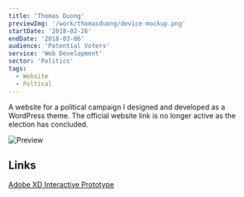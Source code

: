```yaml
---
title: 'Thomas Duong'
previewImg: '/work/thomasduong/device-mockup.png'
startDate: '2018-02-26'
endDate: '2018-03-06'
audience: 'Potential Voters'
service: 'Web Development'
sector: 'Politics'
tags:
  - Website
  - Poltical
---
```


A website for a political campaign I designed and developed as a WordPress
theme. The official website link is no longer active as the election has
concluded.

![Preview](/work/thomasduong/device-mockup.png)

## Links

[Adobe XD Interactive Prototype](https://xd.adobe.com/view/b0b084d7-b592-4fed-b7c8-49c48833e5bb/)
